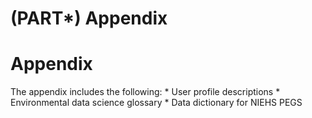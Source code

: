 # (PART\*) Appendix {-}

# **Appendix** {-}

The appendix includes the following:
* User profile descriptions
* Environmental data science glossary
* Data dictionary for NIEHS PEGS 